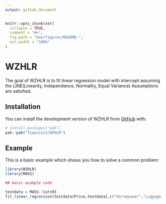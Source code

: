 ```yaml
---
output: github_document
---
```


<!-- README.md is generated from README.Rmd. Please edit that file -->

```r
knitr::opts_chunk$set(
  collapse = TRUE,
  comment = "#>",
  fig.path = "man/figures/README-",
  out.width = "100%"
)
```

# WZHLR

<!-- badges: start -->
<!-- badges: end -->

The goal of WZHLR is to fit linear regression model with intercept assuming the
LINE(Linearity, Independence, Normality, Equal Variance) Assumptions are satisfied.

## Installation

You can install the development version of WZHLR from [GitHub](https://github.com/) with:

``` r
# install.packages("pak")
pak::pak("Tiaozzzzz/WZHLR")
```

## Example

This is a basic example which shows you how to solve a common problem:

```r
library(WZHLR)
library(MASS)

## basic example code

testdata = MASS::Cars93
fit_linear_regression(testdata$Price,testdata[,c("Horsepower","Luggage.room")])

```


